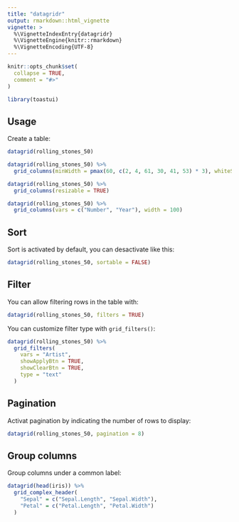 ```yaml
---
title: "datagridr"
output: rmarkdown::html_vignette
vignette: >
  %\VignetteIndexEntry{datagridr}
  %\VignetteEngine{knitr::rmarkdown}
  %\VignetteEncoding{UTF-8}
---
```


```r
knitr::opts_chunk$set(
  collapse = TRUE,
  comment = "#>"
)
```

```r
library(toastui)
```


## Usage

Create a table:

```r
datagrid(rolling_stones_50)
```

```r
datagrid(rolling_stones_50) %>% 
  grid_columns(minWidth = pmax(60, c(2, 4, 61, 30, 41, 53) * 3), whiteSpace = "pre-line")
```


```r
datagrid(rolling_stones_50) %>% 
  grid_columns(resizable = TRUE)
```


```r
datagrid(rolling_stones_50) %>% 
  grid_columns(vars = c("Number", "Year"), width = 100)
```



## Sort

Sort is activated by default, you can desactivate like this:

```r
datagrid(rolling_stones_50, sortable = FALSE)
```



## Filter

You can allow filtering rows in the table with:

```r
datagrid(rolling_stones_50, filters = TRUE)
```


You can customize filter type with `grid_filters()`:

```r
datagrid(rolling_stones_50) %>% 
  grid_filters(
    vars = "Artist", 
    showApplyBtn = TRUE, 
    showClearBtn = TRUE, 
    type = "text"
  )
```


## Pagination

Activat pagination by indicating the number of rows to display:

```r
datagrid(rolling_stones_50, pagination = 8)
```



## Group columns

Group columns under a common label:

```r
datagrid(head(iris)) %>%
  grid_complex_header(
    "Sepal" = c("Sepal.Length", "Sepal.Width"),
    "Petal" = c("Petal.Length", "Petal.Width")
  )
```



